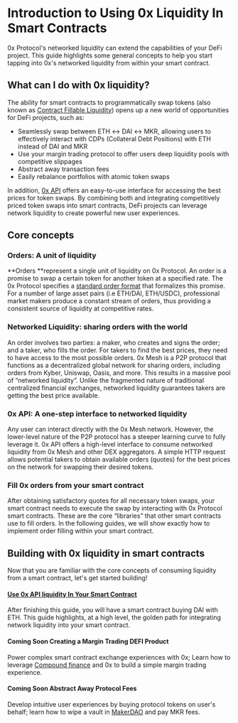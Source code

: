 # Introduction to Using 0x Liquidity In Smart Contracts

0x Protocol's networked liquidity can extend the capabilities of your DeFi project. This guide highlights some general concepts to help you start tapping into 0x's networked liquidity from within your smart contract.


## What can I do with 0x liquidity?

The ability for smart contracts to programmatically swap tokens (also known as [Contract Fillable Liquidity](https://blog.0xproject.com/contract-fillable-liquidity-made-simple-8b9cf1b2f2f2)) opens up a new world of opportunities for DeFi projects, such as:

* Seamlessly swap between ETH ↔ DAI ↔ MKR, allowing users to effectively interact with CDPs (Collateral Debt Positions) with ETH instead of DAI and MKR
* Use your margin trading protocol to offer users deep liquidity pools with competitive slippages
* Abstract away transaction fees
* Easily rebalance portfolios with atomic token swaps

In addition, [0x API](./swap-tokens-with-0x-api) offers an easy-to-use interface for accessing the best prices for token swaps. By combining both and integrating competitively priced token swaps into smart contracts, DeFi projects can leverage network liquidity to create powerful new user experiences. 


## Core concepts

### Orders: A unit of liquidity

**Orders **represent a single unit of liquidity on 0x Protocol. An order is a promise to swap a certain token for another token at a specified rate. The 0x Protocol specifies a [standard order format](../core-concepts#the-0x-order-message-format) that formalizes this promise. For a number of large asset pairs (i.e ETH/DAI, ETH/USDC), professional market makers produce a constant stream of orders, thus providing a consistent source of liquidity at competitive rates.

### Networked Liquidity: sharing orders with the world

An order involves two parties: a maker, who creates and signs the order; and a taker, who fills the order. For takers to find the best prices, they need to have access to the most possible orders. 0x Mesh is a P2P protocol that functions as a decentralized global network for sharing orders, including orders from Kyber, Uniswap, Oasis, and more. This results in a massive pool of “networked liquidity”. Unlike the fragmented nature of traditional centralized financial exchanges, networked liquidity guarantees takers are getting the best price available. 

### 0x API: A one-step interface to networked liquidity

Any user can interact directly with the 0x Mesh network. However, the lower-level nature of the P2P protocol has a steeper learning curve to fully leverage it. 0x API offers a high-level interface to consume networked liquidity from 0x Mesh and other DEX aggregators. A simple HTTP request allows potential takers to obtain available orders (quotes) for the best prices on the network for swapping their desired tokens. 

### Fill 0x orders from your smart contract

After obtaining satisfactory quotes for all necessary token swaps, your smart contract needs to execute the swap by interacting with 0x Protocol smart contracts. These are the core “libraries” that other smart contracts use to fill orders.  In the following guides, we will show exactly how to implement order filling within your smart contract.

## Building with 0x liquidity in smart contracts

Now that you are familiar with the core concepts of consuming liquidity from a smart contract, let's get started building!

#### [Use 0x API liquidity In Your Smart Contract](./use-0x-api-liquidity-your-smart-contracts.mdx)

After finishing this guide, you will have a smart contract buying DAI with ETH. This guide highlights, at a high level, the golden path for integrating network liquidity into your smart contract.

#### **Coming Soon** Creating a Margin Trading DEFI Product

Power complex smart contract exchange experiences with 0x; Learn how to leverage [Compound finance](https://compound.finance/) and 0x to build a simple margin trading experience.

#### **Coming Soon**  Abstract Away Protocol Fees

Develop intuitive user experiences by buying protocol tokens on user's behalf; learn how to wipe a vault in [MakerDAO](https://makerdao.com/en/) and pay MKR fees.
